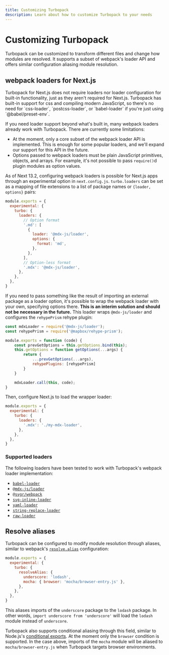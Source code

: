 ```yaml
---
title: Customizing Turbopack
description: Learn about how to customize Turbopack to your needs
---
```



# Customizing Turbopack

Turbopack can be customized to transform different files and change how modules are resolved. It supports a subset of webpack's loader API and offers similar configuration aliasing module resolution.

## webpack loaders for Next.js

<Callout type="info">
  Turbopack for Next.js does not require loaders nor loader configuration for built-in functionality, just as they aren't required for Next.js. Turbopack has built-in support for css and compiling modern JavaScript, so there's no need for `css-loader`, `postcss-loader`, or `babel-loader` if you're just using `@babel/preset-env`.
</Callout>

If you need loader support beyond what's built in, many webpack loaders already work with Turbopack. There are currently some limitations:

- At the moment, only a core subset of the webpack loader API is implemented. This is enough for some popular loaders, and we'll expand our support for this API in the future.
- Options passed to webpack loaders must be plain JavaScript primitives, objects, and arrays. For example, it's not possible to pass `require()`d plugin modules as option values.

As of Next 13.2, configuring webpack loaders is possible for Next.js apps through an experimental option in `next.config.js`. `turbo.loaders` can be set as a mapping of file extensions to a list of package names or `{loader, options}` pairs:

```js filename="next.config.js"
module.exports = {
  experimental: {
    turbo: {
      loaders: {
        // Option format
        '.md': [
          {
            loader: '@mdx-js/loader',
            options: {
              format: 'md',
            },
          },
        ],
        // Option-less format
        '.mdx': '@mdx-js/loader',
      },
    },
  },
}
```

If you need to pass something like the result of importing an external package as a loader option, it's possible to wrap the webpack loader with your own, specifying options there. **This is an interim solution and should not be necessary in the future.** This loader wraps `@mdx-js/loader` and configures the `rehypePrism` rehype plugin:

```js filename="my-mdx-loader.js"
const mdxLoader = require('@mdx-js/loader');
const rehypePrism = require('@mapbox/rehype-prism');

module.exports = function (code) {
	const prevGetOptions = this.getOptions.bind(this);
	this.getOptions = function getOptions(...args) {
		return {
			...prevGetOptions(...args),
			rehypePlugins: [rehypePrism]
		}
	}

	mdxLoader.call(this, code);
}
```

Then, configure Next.js to load the wrapper loader:

```js filename="next.config.js"
module.exports = {
  experimental: {
    turbo: {
      loaders: {
        '.mdx': './my-mdx-loader',
      },
    },
  },
}
```

### Supported loaders

The following loaders have been tested to work with Turbopack's webpack loader implementation:

- [`babel-loader`](https://www.npmjs.com/package/babel-loader)
- [`@mdx-js/loader`](https://www.npmjs.com/package/@mdx-js/loader)
- [`@svgr/webpack`](https://www.npmjs.com/package/@svgr/webpack)
- [`svg-inline-loader`](https://www.npmjs.com/package/svg-inline-loader)
- [`yaml-loader`](https://www.npmjs.com/package/yaml-loader)
- [`string-replace-loader`](https://www.npmjs.com/package/string-replace-loader)
- [`raw-loader`](https://www.npmjs.com/package/raw-loader)

## Resolve aliases

Turbopack can be configured to modify module resolution through aliases, similar to webpack's [`resolve.alias`](https://webpack.js.org/configuration/resolve/#resolvealias) configuration:

```js filename="next.config.js"
module.exports = {
  experimental: {
    turbo: {
      resolveAlias: {
        underscore: 'lodash',
        mocha: { browser: 'mocha/browser-entry.js' },
      },
    },
  },
}
```

This aliases imports of the `underscore` package to the `lodash` package. In other words, `import underscore from 'underscore'` will load the `lodash` module instead of `underscore`.

Turbopack also supports conditional aliasing through this field, similar to Node.js's [conditional exports](https://nodejs.org/docs/latest-v18.x/api/packages.html#conditional-exports). At the moment only the `browser` condition is supported. In the case above, imports of the `mocha` module will be aliased to `mocha/browser-entry.js` when Turbopack targets browser environments.
